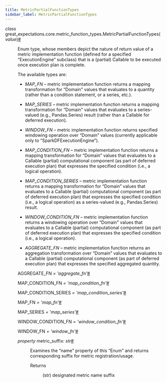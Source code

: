 ```yaml
---
title: MetricPartialFunctionTypes
sidebar_label: MetricPartialFunctionTypes
---
```



<section class="sphinx-api-doc" id="metricpartialfunctiontypes">

<dl class="py class">
<dt class="sig sig-object py" id="great_expectations.core.metric_function_types.MetricPartialFunctionTypes">
<em class="property"><span class="pre">class</span><span class="w"> </span></em><span class="sig-prename descclassname"><span class="pre">great_expectations.core.metric_function_types.</span></span><span class="sig-name descname"><span class="pre">MetricPartialFunctionTypes</span></span><span class="sig-paren">(</span><em class="sig-param"><span class="n"><span class="pre">value</span></span></em><span class="sig-paren">)</span><a class="headerlink" href="#great_expectations.core.metric_function_types.MetricPartialFunctionTypes" title="Permalink to this definition">#</a>
</dt>

<dd>
<p>Enum type, whose members depict the nature of return value of a metric implementation function (defined for a specified “ExecutionEngine” subclass) that is a (partial) Callable to be executed once execution plan is complete.</p>
<p>The available types are:</p>
<ul class="simple">
<li><p><cite>MAP_FN</cite> – metric implementation function returns a mapping transformation for “Domain” values that evaluates to
a quantity (rather than a condition statement, or a series, etc.).</p></li>
<li><p><cite>MAP_SERIES</cite> – metric implementation function returns a mapping transformation for “Domain” values that evaluates
to a series-valued (e.g., Pandas.Series) result (rather than a Callable for deferred execution).</p></li>
<li><p><cite>WINDOW_FN</cite> – metric implementation function returns specified windowing operation over “Domain” values
(currently applicable only to “SparkDFExecutionEngine”).</p></li>
<li><p><cite>MAP_CONDITION_FN</cite> – metric implementation function returns a mapping transformation for “Domain” values that
evaluates to a Callable (partial) computational component (as part of deferred execution plan) that expresses the
specified condition (i.e., a logical operation).</p></li>
<li><p><cite>MAP_CONDITION_SERIES</cite> – metric implementation function returns a mapping transformation for “Domain” values that
evaluates to a Callable (partial) computational component (as part of deferred execution plan) that expresses the
specified condition (i.e., a logical operation) as a series-valued (e.g., Pandas.Series) result.</p></li>
<li><p><cite>WINDOW_CONDITION_FN</cite> – metric implementation function returns a windowing operation over “Domain” values that
evaluates to a Callable (partial) computational component (as part of deferred execution plan) that expresses the
specified condition (i.e., a logical operation).</p></li>
<li><p><cite>AGGREGATE_FN</cite> – metric implementation function returns an aggregation transformation over “Domain” values that
evaluates to a Callable (partial) computational component (as part of deferred execution plan) that expresses the
specified aggregated quantity.</p></li>
</ul>
<dl class="py attribute">
<dt class="sig sig-object py" id="great_expectations.core.metric_function_types.MetricPartialFunctionTypes.AGGREGATE_FN">
<span class="sig-name descname"><span class="pre">AGGREGATE_FN</span></span><em class="property"><span class="w"> </span><span class="p"><span class="pre">=</span></span><span class="w"> </span><span class="pre">'aggregate_fn'</span></em><a class="headerlink" href="#great_expectations.core.metric_function_types.MetricPartialFunctionTypes.AGGREGATE_FN" title="Permalink to this definition">#</a>
</dt>

<dd></dd></dl>
<dl class="py attribute">
<dt class="sig sig-object py" id="great_expectations.core.metric_function_types.MetricPartialFunctionTypes.MAP_CONDITION_FN">
<span class="sig-name descname"><span class="pre">MAP_CONDITION_FN</span></span><em class="property"><span class="w"> </span><span class="p"><span class="pre">=</span></span><span class="w"> </span><span class="pre">'map_condition_fn'</span></em><a class="headerlink" href="#great_expectations.core.metric_function_types.MetricPartialFunctionTypes.MAP_CONDITION_FN" title="Permalink to this definition">#</a>
</dt>

<dd></dd></dl>
<dl class="py attribute">
<dt class="sig sig-object py" id="great_expectations.core.metric_function_types.MetricPartialFunctionTypes.MAP_CONDITION_SERIES">
<span class="sig-name descname"><span class="pre">MAP_CONDITION_SERIES</span></span><em class="property"><span class="w"> </span><span class="p"><span class="pre">=</span></span><span class="w"> </span><span class="pre">'map_condition_series'</span></em><a class="headerlink" href="#great_expectations.core.metric_function_types.MetricPartialFunctionTypes.MAP_CONDITION_SERIES" title="Permalink to this definition">#</a>
</dt>

<dd></dd></dl>
<dl class="py attribute">
<dt class="sig sig-object py" id="great_expectations.core.metric_function_types.MetricPartialFunctionTypes.MAP_FN">
<span class="sig-name descname"><span class="pre">MAP_FN</span></span><em class="property"><span class="w"> </span><span class="p"><span class="pre">=</span></span><span class="w"> </span><span class="pre">'map_fn'</span></em><a class="headerlink" href="#great_expectations.core.metric_function_types.MetricPartialFunctionTypes.MAP_FN" title="Permalink to this definition">#</a>
</dt>

<dd></dd></dl>
<dl class="py attribute">
<dt class="sig sig-object py" id="great_expectations.core.metric_function_types.MetricPartialFunctionTypes.MAP_SERIES">
<span class="sig-name descname"><span class="pre">MAP_SERIES</span></span><em class="property"><span class="w"> </span><span class="p"><span class="pre">=</span></span><span class="w"> </span><span class="pre">'map_series'</span></em><a class="headerlink" href="#great_expectations.core.metric_function_types.MetricPartialFunctionTypes.MAP_SERIES" title="Permalink to this definition">#</a>
</dt>

<dd></dd></dl>
<dl class="py attribute">
<dt class="sig sig-object py" id="great_expectations.core.metric_function_types.MetricPartialFunctionTypes.WINDOW_CONDITION_FN">
<span class="sig-name descname"><span class="pre">WINDOW_CONDITION_FN</span></span><em class="property"><span class="w"> </span><span class="p"><span class="pre">=</span></span><span class="w"> </span><span class="pre">'window_condition_fn'</span></em><a class="headerlink" href="#great_expectations.core.metric_function_types.MetricPartialFunctionTypes.WINDOW_CONDITION_FN" title="Permalink to this definition">#</a>
</dt>

<dd></dd></dl>
<dl class="py attribute">
<dt class="sig sig-object py" id="great_expectations.core.metric_function_types.MetricPartialFunctionTypes.WINDOW_FN">
<span class="sig-name descname"><span class="pre">WINDOW_FN</span></span><em class="property"><span class="w"> </span><span class="p"><span class="pre">=</span></span><span class="w"> </span><span class="pre">'window_fn'</span></em><a class="headerlink" href="#great_expectations.core.metric_function_types.MetricPartialFunctionTypes.WINDOW_FN" title="Permalink to this definition">#</a>
</dt>

<dd></dd></dl>
<dl class="py property">
<dt class="sig sig-object py" id="great_expectations.core.metric_function_types.MetricPartialFunctionTypes.metric_suffix">
<em class="property"><span class="pre">property</span><span class="w"> </span></em><span class="sig-name descname"><span class="pre">metric_suffix</span></span><em class="property"><span class="p"><span class="pre">:</span></span><span class="w"> </span><span class="pre">str</span></em><a class="headerlink" href="#great_expectations.core.metric_function_types.MetricPartialFunctionTypes.metric_suffix" title="Permalink to this definition">#</a>
</dt>

<dd>
<p>Examines the “name” property of this “Enum” and returns corresponding suffix for metric registration/usage.</p>
<dl class="field-list simple">
<dt class="field-odd">Returns
</dt>

<dd class="field-odd"><p>(str) designated metric name suffix</p>
</dd>
</dl>
</dd></dl>
</dd></dl>
</section>